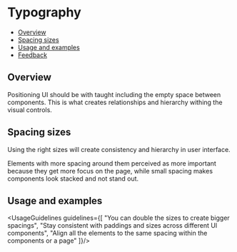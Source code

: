 
<Meta
  title="Foundations/Spacing"
/>

<!--- Component documentation -->

# Typography
- [Overview](#overview)
- [Spacing sizes](#spacing-sizes)
- [Usage and examples](#usage-and-examples)
- [Feedback](#feedback)

## Overview
Positioning UI should be with taught including the empty space between components.
This is what creates relationships and hierarchy withing the visual controls.

## Spacing sizes
Using the right sizes will create consistency and hierarchy in user interface.
<SpacingSizes/>

<Tip title="Applying spacing">
  Elements with more spacing around them perceived as more important because they get more focus on the page,
  while small spacing makes components look stacked and not stand out.</Tip>

## Usage and examples
<UsageGuidelines guidelines={[
  "You can double the sizes to create bigger spacings",
  "Stay consistent with paddings and sizes across different UI components",
  "Align all the elements to the same spacing within the components or a page"
]}/>